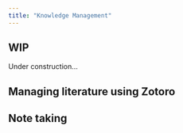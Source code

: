 ```yaml
---
title: "Knowledge Management"
---
```


:::{.callout-warning}
## WIP
Under construction...
:::


## Managing literature using Zotoro




## Note taking
